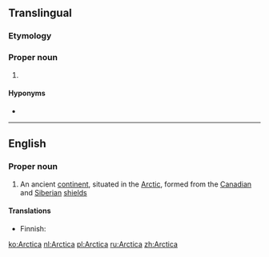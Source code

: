 {{also|arctica}}
==Translingual==

{{wikipedia|Arctica islandica|Arctica}}
{{wikispecies}}
===Etymology===
{{etystub|lang=mul}}
===Proper noun===
{{mul-proper noun|head=''Arctica''}}

# {{taxon|genus|family|Arcticidae|several bivalve [[mollusk]]s, including [[quahog]]s}}

====Hyponyms====
* {{taxlink|Arctica islandica|species}}
----

==English==

===Proper noun===
{{wikipedia}}
{{en-proper noun}}

# An ancient [[continent]], situated in the [[Arctic]], formed from the [[Canadian]] and [[Siberian]] [[shield]]s

====Translations====
{{trans-top|An ancient continent}}
* Finnish: {{t-|fi|Arctica}}
{{trans-mid}}
{{trans-bottom}}

[[ko:Arctica]]
[[nl:Arctica]]
[[pl:Arctica]]
[[ru:Arctica]]
[[zh:Arctica]]